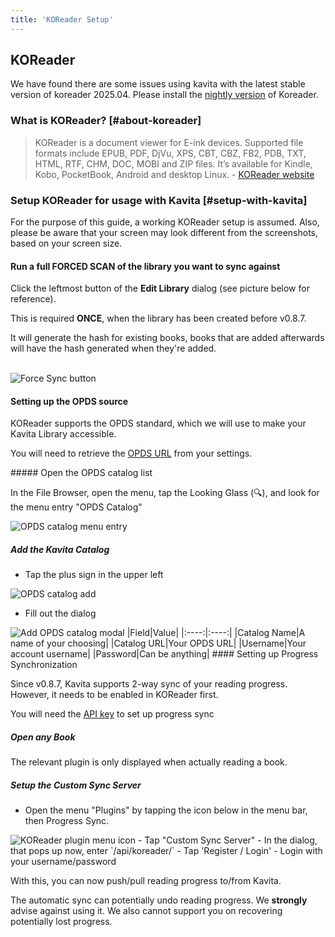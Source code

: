 ```yaml
---
title: 'KOReader Setup'
---
```


## KOReader

<Callout type="warning" emoji="⚠️">We have found there are some issues using kavita with the latest stable version of koreader 2025.04. Please install the [nightly version](https://github.com/koreader/koreader/issues/11068) of Koreader.</Callout>

### What is KOReader? [#about-koreader]

> KOReader is a document viewer for E-ink devices. Supported file formats include EPUB, PDF, DjVu, XPS, CBT, CBZ, FB2, PDB, TXT, HTML, RTF, CHM, DOC, MOBI and ZIP files. It’s available for Kindle, Kobo, PocketBook, Android and desktop Linux.
\- [KOReader website](https://koreader.rocks)

### Setup KOReader for usage with Kavita [#setup-with-kavita]

<Callout type="info" emoji="ℹ️">For the purpose of this guide, a working KOReader setup is assumed.
Also, please be aware that your screen may look different from the screenshots, based on your screen size.</Callout>

#### Run a full **FORCED SCAN** of the library you want to sync against

  Click the leftmost button of the **Edit Library** dialog (see picture below for reference). 

  <Callout type="info" emoji="ℹ️">
  
  This is required __**ONCE**__, when the library has been created before v0.8.7.
  
  It will generate the hash for existing books, books that are added afterwards will have the hash generated when they're added.
  
  </Callout>

  <br />

  <Image src={FORCE_SCAN} alt="Force Sync button" width={300} height={75} />

#### Setting up the OPDS source

KOReader supports the OPDS standard, which we will use to make your Kavita Library accessible.

You will need to retrieve the [OPDS URL](/guides/user-settings/3rdpartycilents/#opds-url) from your settings.

<Steps>
##### Open the OPDS catalog list

In the File Browser, open the menu, tap the Looking Glass (🔍), and look for the menu entry "OPDS Catalog"

<Image src={OPDS1} alt="OPDS catalog menu entry" width={250} height={400}/>

##### Add the Kavita Catalog

- Tap the plus sign in the upper left
<Image src={OPDS2_1} alt="OPDS catalog add" width={250} height={100} />

- Fill out the dialog
<Image src={OPDS2_2} alt="Add OPDS catalog modal" width={250} height={400} />
|Field|Value|
|:----:|:----:|
|Catalog Name|A name of your choosing|
|Catalog URL|Your OPDS URL|
|Username|Your account username|
|Password|Can be anything|

</Steps>
#### Setting up Progress Synchronization

Since v0.8.7, Kavita supports 2-way sync of your reading progress. However, it needs to be enabled in KOReader first.

<Callout type="info" emoji="ℹ️">You will need the [API key](/guides/user-settings/3rdpartycilents/#api-key) to set up progress sync</Callout>

<Steps>

##### Open any Book

The relevant plugin is only displayed when actually reading a book.

##### Setup the Custom Sync Server

- Open the menu "Plugins" by tapping the icon below in the menu bar, then Progress Sync.
<Image src={SYNC_ICON} alt="KOReader plugin menu icon" width={64} height={64} />
- Tap "Custom Sync Server"
- In the dialog, that pops up now, enter `<your-kavita-server>/api/koreader/<your-api-token>`
- Tap 'Register / Login'
- Login with your username/password
</Steps>

With this, you can now push/pull reading progress to/from Kavita.

<Callout type="warning" emoji="⚠️">The automatic sync can potentially undo reading progress. We **strongly** advise against using it. We also cannot support you on recovering potentially lost progress.</Callout>

